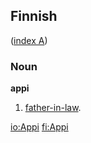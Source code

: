 ==Finnish==
([[Wiktionary:Finnish_index_a|index A]])

===Noun===
'''appi'''
# [[father-in-law]].

[[io:Appi]]
[[fi:Appi]]